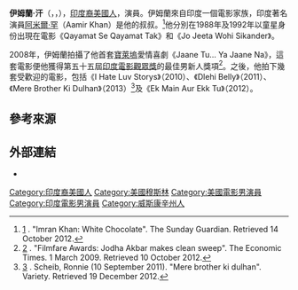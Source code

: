 {{expand|time=2015-11-15T20:45:03+00:00}}
{{不是|伊姆蘭·罕}}
{{藝人
| 姓名     = 伊姆蘭·汗
| 類型     = 男演員
| 圖片     = Imran Khan snapped during Bru Gold's photoshoot (2).jpg
| 圖片尺寸 = 
| 圖片簡介 = 
| 出生日期 = {{birth_date_and_age|1983|1|13}}
| 國籍     = {{USA}}
| birthname = Imran Pal
| 暱稱     = 
| 出生地點 = {{USA}}[[麦迪逊|麦迪逊]]
| 星座     = 
| 逝世日期 = 
| 逝世地點 = 
| 宗教信仰 = [[伊斯蘭教|伊斯蘭教]]
| 父母 = 
| 配偶     = {{marriage|Avantika Malik|2011}}<ref>[http://timesofindia.indiatimes.com/entertainment/bollywood/news-interviews/Imran-Khan-Avantikas-honeymoon-in-Phuket-after-wedding/articleshow/7257771.cms?referral=PM] {{Wayback|url=http://timesofindia.indiatimes.com/entertainment/bollywood/news-interviews/Imran-Khan-Avantikas-honeymoon-in-Phuket-after-wedding/articleshow/7257771.cms?referral=PM |date=20150331032838 }}. "Imran Khan, Avantika's honeymoon in Phuket after wedding". The Times of India. 11 January 2011. Retrieved 30 March 2013.</ref>
| children = Imara Malik Khan
| 出道日期 = 
| 活躍年代 = 2008年至今
| IMDb    = 1405359
| filmfareawards =  '''[[Filmfare_Best_Debut_(Male)_Award|最佳男新人]]'''<br />2009 ''Jaane Tu... Ya Jaane Na''
}}

'''伊姆蘭·汗'''（{{lang-hi|इमरान ख़ान}}，{{lang-en|Imran Khan}}，{{bd|1983年|1月13日|catIdx=K}}），[[印度裔美國人|印度裔美國人]]，演員。伊姆蘭來自印度一個電影家族，印度著名演員[[阿米爾·罕|阿米爾·罕]]（Aamir Khan）是他的叔叔。<ref>[http://www.sunday-guardian.com/masala-art/imran-khan-white-chocolate] {{Wayback|url=http://www.sunday-guardian.com/masala-art/imran-khan-white-chocolate |date=20200925215522 }}. "Imran Khan: White Chocolate". The Sunday Guardian. Retrieved 14 October 2012.</ref>他分別在1988年及1992年以童星身份出現在電影《Qayamat Se Qayamat Tak》和《Jo Jeeta Wohi Sikander》。

2008年，伊姆蘭拍攝了他首套[[寶萊塢|寶萊塢]]愛情喜劇《Jaane Tu... Ya Jaane Na》，這套電影便他獲得第五十五屆[[印度電影觀眾獎|印度電影觀眾獎]]的最佳男新人獎項<ref>[http://articles.economictimes.indiatimes.com/2009-03-01/news/27659211_1_clean-sweep-jaane-tu-jodha-akbar] {{Wayback|url=http://articles.economictimes.indiatimes.com/2009-03-01/news/27659211_1_clean-sweep-jaane-tu-jodha-akbar |date=20141221023458 }}. "Filmfare Awards: Jodha Akbar makes clean sweep". The Economic Times. 1 March 2009. Retrieved 10 October 2012.</ref>。之後，他拍下幾套受歡迎的電影，包括《I Hate Luv Storys》（2010）、《Dlehi Belly》（2011）、《Mere Brother Ki Dulhan》（2013）<ref>[http://variety.com/2011/film/reviews/mere-brother-ki-dulhan-1117946041/] {{Wayback|url=http://variety.com/2011/film/reviews/mere-brother-ki-dulhan-1117946041/ |date=20200810085559 }}. Scheib, Ronnie (10 September 2011). "Mere brother ki dulhan". Variety. Retrieved 19 December 2012.</ref>及《Ek Main Aur Ekk Tu》（2012）。

== 參考來源 ==

{{Reflist}}

== 外部連結 ==
* {{imdb name|id=1405359}}

{{DEFAULTSORT: Khan, Imran}}
[[Category:印度裔美國人|Category:印度裔美國人]]
[[Category:美國穆斯林|Category:美國穆斯林]]
[[Category:美國電影男演員|Category:美國電影男演員]]
[[Category:印度電影男演員|Category:印度電影男演員]]
[[Category:威斯康辛州人|Category:威斯康辛州人]]